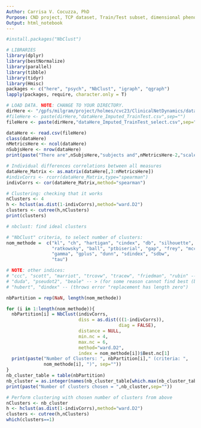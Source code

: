 ```yaml
---
Author: Carrisa V. Cocuzza, PhD 
Purpose: CND project, TCP dataset, Train/Test subset, dimensional phenotyping, hierarchical clustering checks. 
Output: html_notebook
---
```

```r
#install.packages("NbClust")
```

```r
# LIBRARIES 
library(dplyr)
library(bestNormalize)
library(parallel)
library(tibble)
library(tidyr)
library(Hmisc)
packages <- c("here", "psych", "NbClust", "igraph", "qgraph")
lapply(packages, require, character.only = T)
```


```r
# LOAD DATA. NOTE: CHANGE TO YOUR DIRECTORY. 
dirHere <- "/gpfs/milgram/project/holmes/cvc23/ClinicalNetDynamics/data/results/misc_results_CND/"
#fileHere <- paste(dirHere,"dataHere_Imputed_TrainTest.csv",sep="")
fileHere <- paste(dirHere,"dataHere_Imputed_TrainTest_select.csv",sep="")

dataHere <- read.csv(fileHere)
class(dataHere)
nMetricsHere <- ncol(dataHere)
nSubjsHere <- nrow(dataHere)
print(paste("There are",nSubjsHere,"subjects and",nMetricsHere-2,"scales."))
```


```r
# Individual differences correlations between all measures 
dataHere_Matrix <- as.matrix(dataHere[,3:nMetricsHere])
#indivCorrs <- rcorr(dataHere_Matrix,type="spearman")
indivCorrs <- cor(dataHere_Matrix,method="spearman")
```


```r
# Clustering: checking that it works
nClusters <- 4
h <- hclust(as.dist(1-indivCorrs),method="ward.D2")
clusters <- cutree(h,nClusters)
print(clusters)
```


```r
# nbclust: find ideal clusters 

# "NbClust" criteria, to select number of clusters:
nom_methode =  c("kl", "ch", "hartigan", "cindex", "db", "silhouette",
                 "ratkowsky", "ball", "ptbiserial", "gap", "frey", "mcclain",
                 "gamma", "gplus", "dunn", "sdindex", "sdbw",
                 "tau")

# NOTE: other indices: 
# "ccc", "scott", "marriot", "trcovw", "tracew", "friedman", "rubin" -->  (cannot handle NaN/NULL)
# "duda", "pseudot2", "beale" -- > (for some reason cannot find best (best.nc object))
# "hubert", "dindex" -- (throws error "replacement has length zero")

nbPartition = rep(NaN, length(nom_methode))

for (i in 1:length(nom_methode)){
  nbPartition[i] = NbClust(indivCorrs, 
                           diss = as.dist(((1-indivCorrs)),
                                          diag = FALSE),
                           distance = NULL,
                           min.nc = 4,
                           max.nc = 6,
                           method="ward.D2",
                           index = nom_methode[i])$Best.nc[1]
  print(paste("Number of Clusters: ", nbPartition[i]," (criteria: ", 
              nom_methode[i], ")", sep=""))
}
nb_cluster_table = table(nbPartition)
nb_cluster = as.integer(names(nb_cluster_table[which.max(nb_cluster_table)]))
print(paste("Number of clusters chosen = ",nb_cluster,sep=""))

```

```r
# Perform clustering with chosen number of clusters from above 
nClusters <- nb_cluster
h <- hclust(as.dist(1-indivCorrs),method="ward.D2")
clusters <- cutree(h,nClusters)
which(clusters==1)
```

